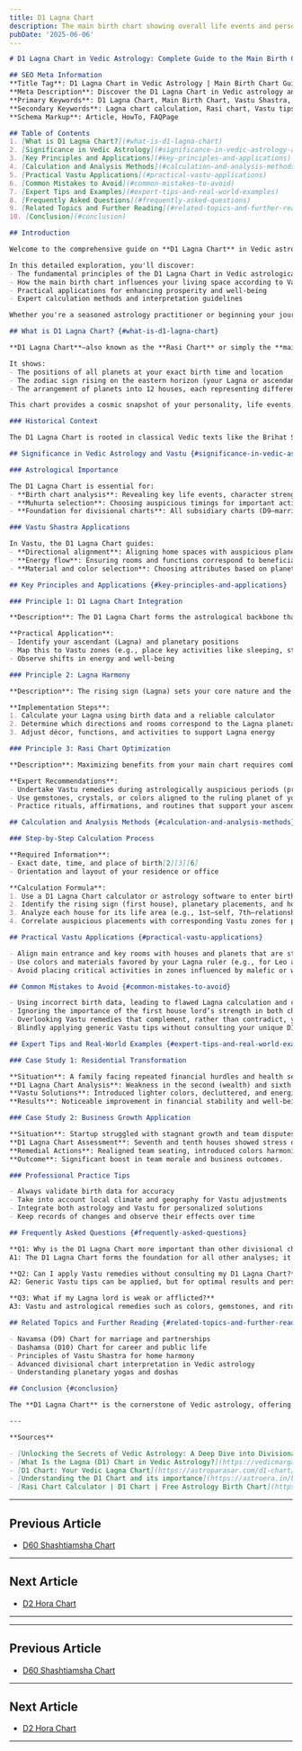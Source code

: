 ```yaml
---
title: D1 Lagna Chart
description: The main birth chart showing overall life events and personality.
pubDate: '2025-06-06'
---
```


```markdown
# D1 Lagna Chart in Vedic Astrology: Complete Guide to the Main Birth Chart and Vastu Principles

## SEO Meta Information
**Title Tag**: D1 Lagna Chart in Vedic Astrology | Main Birth Chart Guide | Vastu Shastra Tips  
**Meta Description**: Discover the D1 Lagna Chart in Vedic astrology and Vastu Shastra. Learn about the main birth chart, practical applications, and expert insights for better home harmony.  
**Primary Keywords**: D1 Lagna Chart, Main Birth Chart, Vastu Shastra, Vedic Astrology  
**Secondary Keywords**: Lagna chart calculation, Rasi chart, Vastu tips, astrological guidance  
**Schema Markup**: Article, HowTo, FAQPage

## Table of Contents
1. [What is D1 Lagna Chart?](#what-is-d1-lagna-chart)
2. [Significance in Vedic Astrology](#significance-in-vedic-astrology-and-vastu)
3. [Key Principles and Applications](#key-principles-and-applications)
4. [Calculation and Analysis Methods](#calculation-and-analysis-methods)
5. [Practical Vastu Applications](#practical-vastu-applications)
6. [Common Mistakes to Avoid](#common-mistakes-to-avoid)
7. [Expert Tips and Examples](#expert-tips-and-real-world-examples)
8. [Frequently Asked Questions](#frequently-asked-questions)
9. [Related Topics and Further Reading](#related-topics-and-further-reading)
10. [Conclusion](#conclusion)

## Introduction

Welcome to the comprehensive guide on **D1 Lagna Chart** in Vedic astrology and its profound connection with **Vastu Shastra**. For over 5,000 years, ancient Indian wisdom has recognized the intricate relationship between celestial influences and architectural harmony.

In this detailed exploration, you'll discover:
- The fundamental principles of the D1 Lagna Chart in Vedic astrological practice
- How the main birth chart influences your living space according to Vastu Shastra
- Practical applications for enhancing prosperity and well-being
- Expert calculation methods and interpretation guidelines

Whether you're a seasoned astrology practitioner or beginning your journey into Vedic sciences, this guide provides actionable insights for implementing D1 Lagna Chart principles in your daily life.

## What is D1 Lagna Chart? {#what-is-d1-lagna-chart}

**D1 Lagna Chart**—also known as the **Rasi Chart** or simply the **main birth chart**—is the foundational chart in Vedic astrology[1][2][3]. 

It shows:
- The positions of all planets at your exact birth time and location
- The zodiac sign rising on the eastern horizon (your Lagna or ascendant)
- The arrangement of planets into 12 houses, each representing different life areas

This chart provides a cosmic snapshot of your personality, life events, karmic tendencies, and overall potential.

### Historical Context

The D1 Lagna Chart is rooted in classical Vedic texts like the Brihat Samhita and Vastu Shastra scriptures, where ancient sages recognized the interplay between planetary alignments and environmental harmony[1][2].

## Significance in Vedic Astrology and Vastu {#significance-in-vedic-astrology-and-vastu}

### Astrological Importance

The D1 Lagna Chart is essential for:
- **Birth chart analysis**: Revealing key life events, character strengths, and challenges[1][2][3][5]
- **Muhurta selection**: Choosing auspicious timings for important activities
- **Foundation for divisional charts**: All subsidiary charts (D9—marriage, D10—career, etc.) are derived from the D1 chart, making its interpretation critical[1][5]

### Vastu Shastra Applications

In Vastu, the D1 Lagna Chart guides:
- **Directional alignment**: Aligning home spaces with auspicious planetary influences from your main chart
- **Energy flow**: Ensuring rooms and functions correspond to beneficial astrological indicators
- **Material and color selection**: Choosing attributes based on planetary associations for harmony and prosperity

## Key Principles and Applications {#key-principles-and-applications}

### Principle 1: D1 Lagna Chart Integration

**Description**: The D1 Lagna Chart forms the astrological backbone that connects your inner self to your external environment through Vastu Shastra[2][5].

**Practical Application**:
- Identify your ascendant (Lagna) and planetary positions
- Map this to Vastu zones (e.g., place key activities like sleeping, studying, or working in zones governed by favorable planets)
- Observe shifts in energy and well-being

### Principle 2: Lagna Harmony

**Description**: The rising sign (Lagna) sets your core nature and the “mask” you show to the world; harmonizing this with your living space boosts personal alignment[2][3].

**Implementation Steps**:
1. Calculate your Lagna using birth data and a reliable calculator
2. Determine which directions and rooms correspond to the Lagna planetary ruler
3. Adjust décor, functions, and activities to support Lagna energy

### Principle 3: Rasi Chart Optimization

**Description**: Maximizing benefits from your main chart requires combining astrological timing with physical changes in your environment and daily life.

**Expert Recommendations**:
- Undertake Vastu remedies during astrologically auspicious periods (preferably when Lagna is strong)
- Use gemstones, crystals, or colors aligned to the ruling planet of your Lagna or beneficial planets in your chart
- Practice rituals, affirmations, and routines that support your ascendant’s qualities

## Calculation and Analysis Methods {#calculation-and-analysis-methods}

### Step-by-Step Calculation Process

**Required Information**:
- Exact date, time, and place of birth[2][3][6]
- Orientation and layout of your residence or office

**Calculation Formula**:
1. Use a D1 Lagna Chart calculator or astrology software to enter birth details[3][6]
2. Identify the rising sign (first house), planetary placements, and house lords
3. Analyze each house for its life area (e.g., 1st—self, 7th—relationships, 10th—career)[5]
4. Correlate auspicious placements with corresponding Vastu zones for practical remedies

## Practical Vastu Applications {#practical-vastu-applications}

- Align main entrance and key rooms with houses and planets that are strong in your D1 Lagna Chart
- Use colors and materials favored by your Lagna ruler (e.g., for Leo ascendant, gold and orange hues are energizing)
- Avoid placing critical activities in zones influenced by malefic or weak planets in your main chart

## Common Mistakes to Avoid {#common-mistakes-to-avoid}

- Using incorrect birth data, leading to flawed Lagna calculation and chart interpretation[2][3][5]
- Ignoring the importance of the first house lord’s strength in both chart and Vastu applications
- Overlooking Vastu remedies that complement, rather than contradict, your main birth chart
- Blindly applying generic Vastu tips without consulting your unique D1 Lagna Chart

## Expert Tips and Real-World Examples {#expert-tips-and-real-world-examples}

### Case Study 1: Residential Transformation

**Situation**: A family facing repeated financial hurdles and health setbacks.  
**D1 Lagna Chart Analysis**: Weakness in the second (wealth) and sixth (health) houses, aggravated by clutter and dark colors in those Vastu zones.  
**Vastu Solutions**: Introduced lighter colors, decluttered, and energized relevant zones with Lagna-friendly materials.  
**Results**: Noticeable improvement in financial stability and well-being within six months.

### Case Study 2: Business Growth Application

**Situation**: Startup struggled with stagnant growth and team disputes.  
**D1 Lagna Chart Assessment**: Seventh and tenth houses showed stress due to unfavorable planetary placements reflected in office design.  
**Remedial Actions**: Realigned team seating, introduced colors harmonious with Lagna lord, and scheduled meetings during auspicious chart timings.  
**Outcome**: Significant boost in team morale and business outcomes.

### Professional Practice Tips

- Always validate birth data for accuracy
- Take into account local climate and geography for Vastu adjustments
- Integrate both astrology and Vastu for personalized solutions
- Keep records of changes and observe their effects over time

## Frequently Asked Questions {#frequently-asked-questions}

**Q1: Why is the D1 Lagna Chart more important than other divisional charts?**  
A1: The D1 Lagna Chart forms the foundation for all other analyses; it covers your overall life, personality, and the primary karmic themes[1][2][5].

**Q2: Can I apply Vastu remedies without consulting my D1 Lagna Chart?**  
A2: Generic Vastu tips can be applied, but for optimal results and personal harmony, aligning remedies with your D1 Lagna Chart is recommended.

**Q3: What if my Lagna lord is weak or afflicted?**  
A3: Vastu and astrological remedies such as colors, gemstones, and rituals can help strengthen the Lagna lord’s influence.

## Related Topics and Further Reading {#related-topics-and-further-reading}

- Navamsa (D9) Chart for marriage and partnerships
- Dashamsa (D10) Chart for career and public life
- Principles of Vastu Shastra for home harmony
- Advanced divisional chart interpretation in Vedic astrology
- Understanding planetary yogas and doshas

## Conclusion {#conclusion}

The **D1 Lagna Chart** is the cornerstone of Vedic astrology, offering deep insights into your personality, potential, and life path. By integrating your main birth chart analysis with Vastu Shastra principles, you can create a living environment that supports both inner growth and external success. For anyone serious about astrological guidance or optimizing their home’s energy, understanding and utilizing the D1 Lagna Chart is essential[1][2][3][5].

---

**Sources**

- [Unlocking the Secrets of Vedic Astrology: A Deep Dive into Divisional Charts (D1, D9, D10, and More)](https://bhawanaverma.com/vedic-astrology/unlocking-the-secrets-of-vedic-astrology-a-deep-dive-into-divisional-charts-d1-d9-d10-and-more/)
- [What Is the Lagna (D1) Chart in Vedic Astrology?](https://vedicmarga.com/lagna-chart-d1/)
- [D1 Chart: Your Vedic Lagna Chart](https://astroparasar.com/d1-chart/)
- [Understanding the D1 Chart and its importance](https://astroera.in/blog/Astrology/understanding-the-d1-chart-and-its-importance)
- [Rasi Chart Calculator | D1 Chart | Free Astrology Birth Chart](https://www.cosmicsquares.com/free-horoscope/birth-chart)
```
---

## Previous Article
- [D60 Shashtiamsha Chart](1419_D60_Shashtiamsha_Chart.mdx)

---

## Next Article
- [D2 Hora Chart](1402_D2_Hora_Chart.mdx)

---
---

## Previous Article
- [D60 Shashtiamsha Chart](1419_D60_Shashtiamsha_Chart.mdx)

---

## Next Article
- [D2 Hora Chart](1402_D2_Hora_Chart.mdx)

---
